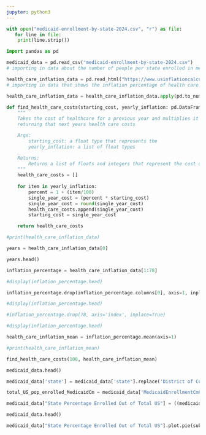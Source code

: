 ```yaml
---
jupyter: python3
---
```


```python

with open("medicaid-enrollment-by-state-2024.csv", "r") as file:
   for line in file:
    print(line.strip())

import pandas as pd

medicaid_data = pd.read_csv("medicaid-enrollment-by-state-2024.csv")
# importing in data about the number of people per state enrolled in medicaid on November 1st 2022 as a dataframe

health_care_inflation_data = pd.read_html("https://www.usinflationcalculator.com/inflation/health-care-inflation-in-the-united-states/")[0]
# importing in data that shows the inflation percentage of health care costs in the US from 1948 to 2022 as a dataframe                   

health_care_inflation_data = health_care_inflation_data.apply(pd.to_numeric, axis=1, downcast='float', errors = 'ignore')
```

```python


def find_health_care_costs(starting_cost, yearly_inflation: pd.DataFrame):
    """
    Takes the cost of healthcare for a previous year and multiplies it by the inflation rate of the next year, 
    returning that next years health care costs

    Args:
        starting_cost: a float type that represents the 
        yearly_inflation: a list of float types 

    Returns:
        Returns a list of floats and integers that represent the cost of health care for a range of years
    """
    health_care_costs = []
    
    for item in yearly_inflation:
        percent = 1 + (item/100)
        single_year_cost = (percent * starting_cost)
        single_year_cost = round(single_year_cost)
        health_care_costs.append(single_year_cost)
        starting_cost = single_year_cost

    return health_care_costs
```

```python

#print(health_care_inflation_data)

years = health_care_inflation_data[0]

years.head()

inflation_percentage = health_care_inflation_data[1:78]

#display(inflation_percentage.head)

inflation_percentage.drop(inflation_percentage.columns[0], axis=1, inplace=True)

#display(inflation_percentage.head)

#inflation_percentage.drop(78, axis='index', inplace=True)

#display(inflation_percentage.head)

health_care_inflation_mean = inflation_percentage.mean(axis=1)

#print(health_care_inflation_mean)
```

```python

find_health_care_costs(100, health_care_inflation_mean)
```

```python
medicaid_data.head()

medicaid_data['state'] = medicaid_data['state'].replace('District of Columbia', 'DC')
```

```python
total_US_pop_enrolled_MedicaidCm = medicaid_data['MedicaidEnrollmentCmCombinedEnrolled'].sum()

medicaid_data["State Percentage Enrolled Out of Total US"] = ((medicaid_data['MedicaidEnrollmentCmCombinedEnrolled']/total_US_pop_enrolled_MedicaidCm) * 100)

medicaid_data.head()

medicaid_data["State Percentage Enrolled Out of Total US"].plot.pie(subplots=False, figsize=(18,18), fontsize=8, labels=medicaid_data['state'], labeldistance=1.1, startangle=30)
```

